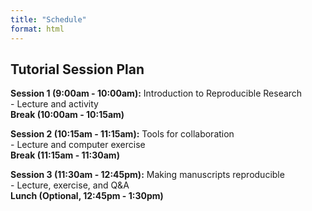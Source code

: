 ```yaml
---
title: "Schedule"
format: html
---
```


## Tutorial Session Plan

**Session 1 (9:00am - 10:00am):** Introduction to Reproducible Research\
- Lecture and activity\
**Break (10:00am - 10:15am)**

**Session 2 (10:15am - 11:15am):** Tools for collaboration\
- Lecture and computer exercise\
**Break (11:15am - 11:30am)**

**Session 3 (11:30am - 12:45pm):** Making manuscripts reproducible\
- Lecture, exercise, and Q&A\
**Lunch (Optional, 12:45pm - 1:30pm)**
